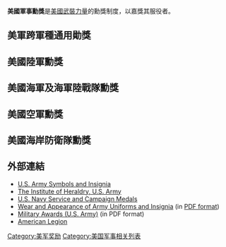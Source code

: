 {{Expand|time=2011-02-04}}
'''美國軍事勳獎'''是[[美國軍事|美國武裝力量]]的勳獎制度，以嘉獎其服役者。

== 美軍跨軍種通用勛獎 ==
{{美軍跨軍種通用勳獎}}
== 美國陸軍勳獎 ==
{{美國陸軍勳獎}}
== 美國海軍及海軍陸戰隊勳獎 ==
{{美國海軍部勳獎}}
== 美國空軍勳獎 ==
{{美國空軍勳獎}}
== 美國海岸防衛隊勳獎 ==
{{美國海岸防衛隊勳獎}}

== 外部連結 ==
* [http://www.army.mil/symbols/ U.S. Army Symbols and Insignia]
* [https://web.archive.org/web/20060411072120/http://www.tioh.hqda.pentagon.mil/ The Institute of Heraldry, U.S. Army]
* [http://www.history.navy.mil/medals/ U.S. Navy Service and Campaign Medals]
* [http://www.army.mil/usapa/epubs/pdf/r670_1.pdf Wear and Appearance of Army Uniforms and Insignia] (in [[Portable_Document_Format|PDF format]])
* [http://www.army.mil/usapa/epubs/pdf/r600_8_22.pdf Military Awards (U.S. Army)] (in PDF format)
* [https://web.archive.org/web/20120101004609/http://www.americal.org/awards/ American Legion]

{{portal|軍事}}
{{Military-stub}}
[[Category:美军奖励|Category:美军奖励]]
[[Category:美国军事相关列表|Category:美国军事相关列表]]